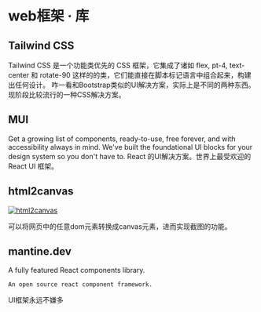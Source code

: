 
# web框架 · 库

## Tailwind CSS
<AppCard picOrgin="https://lnks.ga/S2ckzR" appName="Tailwind CSS" website="https://tailwindcss.com/">
    Tailwind CSS 是一个功能类优先的 CSS 框架，它集成了诸如 flex, pt-4, text-center 和 rotate-90 这样的的类，它们能直接在脚本标记语言中组合起来，构建出任何设计。
</AppCard>

<Callout>
    咋一看和Bootstrap类似的UI解决方案，实际上是不同的两种东西。现阶段比较流行的一种CSS解决方案。
</Callout>

## MUI

<AppCard picOrgin="https://lnks.ga/7RrEQM" appName="MUI" website="https://mui.com/">
    Get a growing list of components, ready-to-use, free forever, and with accessibility always in mind. We've built the foundational UI blocks for your design system so you don't have to.
</AppCard>

<Callout>
   React 的UI解决方案。世界上最受欢迎的 React UI 框架。
</Callout>

## html2canvas

[![html2canvas](/images/html2canvas.png)](https://html2canvas.hertzen.com/)

可以将网页中的任意dom元素转换成canvas元素，进而实现截图的功能。

## mantine.dev
<AppCard picOrgin="https://lnks.ga/66bXsM" appName="Mantine.dev" website="https://mantine.dev" github="https://img.shields.io/github/stars/mantinedev/mantine?style=social" twitter="https://img.shields.io/twitter/follow/mantinedev?style=social">
    A fully featured React components library.

    An open source react component framework.
</AppCard>

<Callout>
    UI框架永远不嫌多
</Callout>
